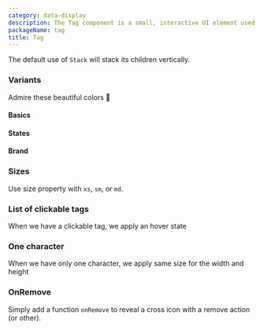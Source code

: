```yaml
---
category: data-display
description: The Tag component is a small, interactive UI element used to label, categorize, or filter content. It can display text or icons and often supports actions like deletion or selection. Tags enhance user experience by providing a clear and concise way to organize information, highlight key attributes, or manage items dynamically.
packageName: tag
title: Tag
---
```


The default use of `Stack` will stack its children vertically.

### Variants

Admire these beautiful colors 💅

#### Basics

<div data-playground="variants-basics.tsx" data-component="Tag"></div>

#### States

<div data-playground="variants-states.tsx" data-component="Tag"></div>

#### Brand

<div data-playground="variants-brand.tsx" data-component="Tag"></div>

### Sizes

Use size property with `xs`, `sm`, or `md`.

<div data-playground="sizes.tsx" data-component="Tag"></div>

### List of clickable tags

When we have a clickable tag, we apply an hover state

<div data-playground="clickable.tsx" data-component="Tag"></div>

### One character

When we have only one character, we apply same size for the width and height

<div data-playground="one-character.tsx" data-component="Tag"></div>

### OnRemove

Simply add a function `onRemove` to reveal a cross icon with a remove action (or other).

<div data-playground="on-remove.tsx" data-component="Tag"></div>
